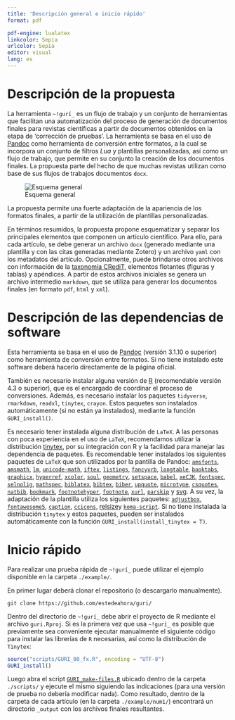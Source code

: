 ```yaml
---
title: 'Descripción general e inicio rápido'
format: pdf

pdf-engine: lualatex
linkcolor: Sepia
urlcolor: Sepia
editor: visual
lang: es
---
```


# Descripción de la propuesta

La herramienta `~!gurí_` es un flujo de trabajo y un conjunto de herramientas que facilitan una automatización del proceso de generación de documentos finales para revistas científicas a partir de documentos obtenidos en la etapa de 'corrección de pruebas'. La herramienta se basa en el uso de [Pandoc](https://pandoc.org/) como herramienta de conversión entre formatos, a la cual se incorpora un conjunto de filtros *Lua* y plantillas personalizadas, así como un flujo de trabajo, que permite en su conjunto la creación de los documentos finales. La propuesta parte del hecho de que muchas revistas utilizan como base de sus flujos de trabajos documentos `docx`.

![Esquema general](figures/scheme_gral.png)

La propuesta permite una fuerte adaptación de la apariencia de los formatos finales, a partir de la utilización de plantillas personalizadas.

En términos resumidos, la propuesta propone esquematizar y separar los principales elementos que componen un artículo científico. Para ello, para cada artículo, se debe generar un archivo `docx` (generado mediante una plantilla y con las citas generadas mediante Zotero) y un archivo `yaml` con los metadatos del artículo. Opcionalmente, puede brindarse otros archivos con información de la [taxonomía CRediT](https://credit.niso.org/), elementos flotantes (figuras y tablas) y apéndices. A partir de estos archivos iniciales se genera un archivo intermedio `markdown`, que se utiliza para generar los documentos finales (en formato `pdf`, `html` y `xml`).

# Descripción de las dependencias de software

Esta herramienta se basa en el uso de [Pandoc](https://pandoc.org/) (versión 3.1.10 o superior) como herramienta de conversión entre formatos. Si no tiene instalado este software deberá hacerlo directamente de la página oficial.

También es necesario instalar alguna versión de [R](https://cran.r-project.org/) (recomendable versión 4.3 o superior), que es el encargado de coordinar el proceso de conversiones. Además, es necesario instalar los paquetes `tidyverse`, `rmarkdown`, `readxl`, `tinytex`, `crayon`. Estos paquetes son instalados automáticamente (si no están ya instalados), mediante la función `GURI_install()`.

Es necesario tener instalada alguna distribución de `LaTeX`. A las personas con poca experiencia en el uso de `LaTeX`, recomendamos utilizar la distribución [tinytex](https://yihui.org/tinytex/), por su integración con R y la facilidad para manejar las dependencia de paquetes. Es recomendable tener instalados los siguientes paquetes de `LaTeX` que son utilizados por la pantilla de Pandoc: [`amsfonts`](https://ctan.org/pkg/amsfonts), [`amsmath`](https://ctan.org/pkg/amsmath), [`lm`](https://ctan.org/pkg/lm), [`unicode-math`](https://ctan.org/pkg/unicode-math), [`iftex`](https://ctan.org/pkg/iftex), [`listings`](https://ctan.org/pkg/listings), [`fancyvrb`](https://ctan.org/pkg/fancyvrb), [`longtable`](https://ctan.org/pkg/longtable), [`booktabs`](https://ctan.org/pkg/booktabs), [`graphicx`](https://ctan.org/pkg/graphicx), [`hyperref`](https://ctan.org/pkg/hyperref), [`xcolor`](https://ctan.org/pkg/xcolor), [`soul`](https://ctan.org/pkg/soul), [`geometry`](https://ctan.org/pkg/geometry), [`setspace`](https://ctan.org/pkg/setspace), [`babel`](https://ctan.org/pkg/babel), [`xeCJK`](https://ctan.org/pkg/xecjk), [`fontspec`](https://ctan.org/pkg/fontspec), [`selnolig`](https://ctan.org/pkg/selnolig), [`mathspec`](https://ctan.org/pkg/mathspec), [`biblatex`](https://ctan.org/pkg/biblatex), [`bibtex`](https://ctan.org/pkg/bibtex), [`biber`](https://ctan.org/pkg/biber), [`upquote`](https://ctan.org/pkg/upquote), [`microtype`](https://ctan.org/pkg/microtype), [`csquotes`](https://ctan.org/pkg/csquotes), [`natbib`](https://ctan.org/pkg/natbib), [`bookmark`](https://ctan.org/pkg/bookmark), [`footnotehyper`](https://ctan.org/pkg/footnotehyper), [`footnote`](https://ctan.org/pkg/footnote), [`xurl`](https://ctan.org/pkg/xurl), [`parskip`](https://ctan.org/pkg/parskip) y [svg](https://ctan.org/pkg/svg). A su vez, la adaptación de la plantilla utiliza los siguientes paquetes: [`adjustbox`](https://ctan.org/pkg/adjustbox), [`fontawesome5`](https://ctan.org/pkg/fontawesome5), [`caption`](https://ctan.org/pkg/caption), [`ccicons`](https://ctan.org/pkg/ccicons), [relsize](https://ctan.org/pkg/relsize)y [`koma-script`](https://ctan.org/pkg/koma-script). Si no tiene instalada la distribución `tinytex` y estos paquetes, pueden ser instalados automáticamente con la función `GURI_install(install_tinytex = T)`.

# Inicio rápido

Para realizar una prueba rápida de `~!gurí_` puede utilizar el ejemplo disponible en la carpeta `./example/`.

En primer lugar deberá clonar el repositorio (o descargarlo manualmente).

```         
git clone https://github.com/estedeahora/guri/ 
```

Dentro del directorio de `~!gurí_` debe abrir el proyecto de R mediante el archivo `guri.Rproj`. Si es la primera vez que usa `~!gurí_` es posible que previamente sea conveniente ejecutar manualmente el siguiente código para instalar las librerías de `R` necesarias, así como la distribución de `Tinytex`:

``` r
source("scripts/GURI_00_fx.R", encoding = "UTF-8")
GURI_install()
```

Luego abra el script [`GURI_make-files.R`](script/GURI_make-files.R) ubicado dentro de la carpeta `./scripts/` y ejecute el mismo siguiendo las indicaciones (para una versión de prueba no debería modificar nada). Como resultado, dentro de la carpeta de cada artículo (en la carpeta `./example/num1/`) encontrará un directorio `_output` con los archivos finales resultantes.

<!-- La propuesta surgió como respuesta a la dificultad que encuentran algunas revistas de acceso diamante para generar los documentos finales del proceso de publicación. En particular, la generación de revistasined -->
